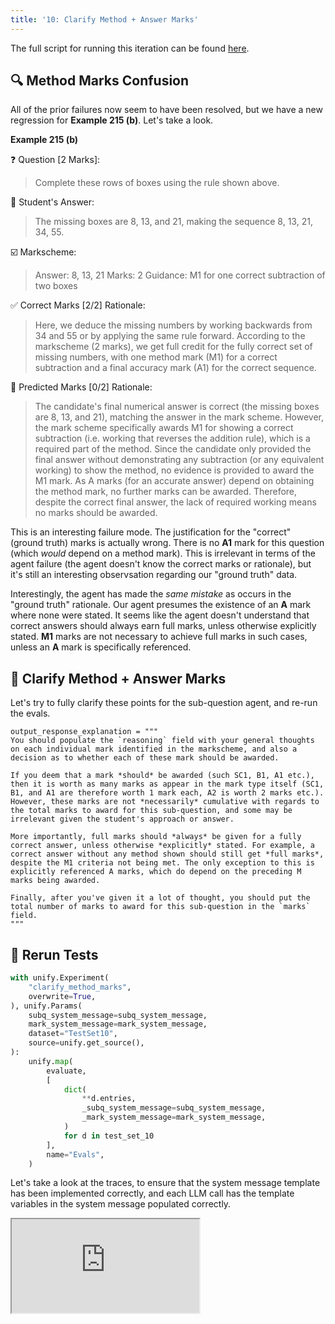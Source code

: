 ```yaml
---
title: '10: Clarify Method + Answer Marks'
---
```


The full script for running this iteration can be found
[here](https://github.com/unifyai/demos/blob/main/marking_assistant/optimize_agent/iteration_10.py).

## 🔍 Method Marks Confusion

All of the prior failures now seem to have been resolved,
but we have a new regression for **Example 215 (b)**.
Let's take a look.

**Example 215 (b)**

❓ Question [2 Marks]:

> Complete these rows of boxes using the rule shown above.

📝 Student's Answer:

> The missing boxes are 8, 13, and 21, making the sequence 8, 13, 21, 34, 55.

☑️ Markscheme:

> Answer: 8, 13, 21
Marks: 2
Guidance:
M1 for one correct subtraction of two boxes

✅ Correct Marks [2/2] Rationale:

> Here, we deduce the missing numbers by working backwards from 34 and 55 or by applying the same rule forward. According to the markscheme (2 marks), we get full credit for the fully correct set of missing numbers, with one method mark (M1) for a correct subtraction and a final accuracy mark (A1) for the correct sequence.

🤖 Predicted Marks [0/2] Rationale:

> The candidate's final numerical answer is correct (the missing boxes are 8, 13, and 21), matching the answer in the mark scheme. However, the mark scheme specifically awards M1 for showing a correct subtraction (i.e. working that reverses the addition rule), which is a required part of the method. Since the candidate only provided the final answer without demonstrating any subtraction (or any equivalent working) to show the method, no evidence is provided to award the M1 mark. As A marks (for an accurate answer) depend on obtaining the method mark, no further marks can be awarded. Therefore, despite the correct final answer, the lack of required working means no marks should be awarded.

This is an interesting failure mode.
The justification for the "correct" (ground truth) marks is actually wrong.
There is no **A1** mark for this question (which *would* depend on a method mark).
This is irrelevant in terms of the agent failure (the agent doesn't know the correct marks or rationale),
but it's still an interesting observsation regarding our "ground truth" data.

Interestingly,
the agent has made the *same mistake* as occurs in the "ground truth" rationale.
Our agent presumes the existence of an **A** mark where none were stated.
It seems like the agent doesn't understand that correct answers should always earn full marks,
unless otherwise explicitly stated.
**M1** marks are not necessary to achieve full marks in such cases,
unless an **A** mark is specifically referenced.

## 🔀 Clarify Method + Answer Marks

Let's try to fully clarify these points for the sub-question agent,
and re-run the evals.

``` {1-9}
output_response_explanation = """
You should populate the `reasoning` field with your general thoughts on each individual mark identified in the markscheme, and also a decision as to whether each of these mark should be awarded.

If you deem that a mark *should* be awarded (such SC1, B1, A1 etc.), then it is worth as many marks as appear in the mark type itself (SC1, B1, and A1 are therefore worth 1 mark each, A2 is worth 2 marks etc.). However, these marks are not *necessarily* cumulative with regards to the total marks to award for this sub-question, and some may be irrelevant given the student's approach or answer.

More importantly, full marks should *always* be given for a fully correct answer, unless otherwise *explicitly* stated. For example, a correct answer without any method shown should still get *full marks*, despite the M1 criteria not being met. The only exception to this is explicitly referenced A marks, which do depend on the preceding M marks being awarded.

Finally, after you've given it a lot of thought, you should put the total number of marks to award for this sub-question in the `marks` field.
"""
```

## 🧪 Rerun Tests

```python {2}
with unify.Experiment(
    "clarify_method_marks",
    overwrite=True,
), unify.Params(
    subq_system_message=subq_system_message,
    mark_system_message=mark_system_message,
    dataset="TestSet10",
    source=unify.get_source(),
):
    unify.map(
        evaluate,
        [
            dict(
                **d.entries,
                _subq_system_message=subq_system_message,
                _mark_system_message=mark_system_message,
            )
            for d in test_set_10
        ],
        name="Evals",
    )
```

Let's take a look at the traces,
to ensure that the system message template has been implemented correctly,
and each LLM call has the template variables in the system message populated correctly.

<div
  style={{
    position: 'relative',
    paddingBottom: '56.25%', // 16:9 ratio
    height: 0,
  }}
>
  <iframe
    style={{
      position: 'absolute',
      top: 0,
      left: 0,
      width: '100%',
      height: '100%',
      border: 'none'
    }}
    src="https://www.youtube.com/embed/{placeholder}"
    allow="accelerometer; autoplay; clipboard-write; encrypted-media; gyroscope; picture-in-picture"
    allowFullScreen
  />
</div>

It seems as though everything was implemented correctly,
and the per-LLM system messages look good ✅

Also,
we've finally got all 10/10 tests passing perfectly 🎉
